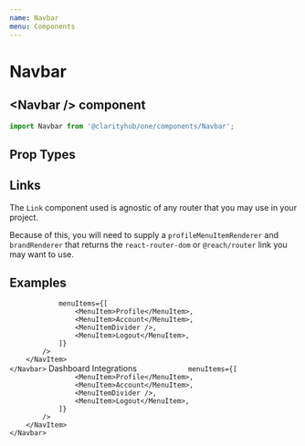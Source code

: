 ```yaml
---
name: Navbar
menu: Components
---
```



# Navbar

## \<Navbar /\> component

```js
import Navbar from '@clarityhub/one/components/Navbar';
```

## Prop Types

<PropsTable of={Navbar} />

## Links

The `Link` component used is agnostic of any router that you may use in your project.

Because of this, you will need to supply a `profileMenuItemRenderer` and `brandRenderer`
that returns the `react-router-dom` or `@reach/router` link you may want to use.

## Examples

<Playground>
    <Navbar
        navBrandLogo={Logo}
    >
        <NavItem>
            <UserProfile
                avatarUrl="/public/ivan-avatar.png"
                avatarFallbackUrl="/public/avatar-placeholder.png"

                menuItems={[
                    <MenuItem>Profile</MenuItem>,
                    <MenuItem>Account</MenuItem>,
                    <MenuItemDivider />,
                    <MenuItem>Logout</MenuItem>,
                ]}
            />
        </NavItem>
    </Navbar>
</Playground>

<Playground>
    <Navbar
        navBrandText="Dashboard"
        navBrandLogo={Logo}
        maxWidth={500}
    >
        <NavItem selected>
            <Link type="blockLink" href="#">Dashboard</Link>
        </NavItem>
        <NavItem>
            <Link type="blockLink" href="#">Integrations</Link>
        </NavItem>
        <NavItem>
            <UserProfile
                avatarUrl="/public/ivan-avatar.png"
                avatarFallbackUrl="/public/avatar-placeholder.png"

                menuItems={[
                    <MenuItem>Profile</MenuItem>,
                    <MenuItem>Account</MenuItem>,
                    <MenuItemDivider />,
                    <MenuItem>Logout</MenuItem>,
                ]}
            />
        </NavItem>
    </Navbar>
</Playground>